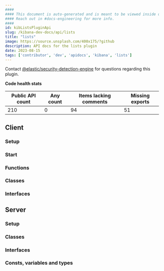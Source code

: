 ```yaml
---
####
#### This document is auto-generated and is meant to be viewed inside our experimental, new docs system.
#### Reach out in #docs-engineering for more info.
####
id: kibListsPluginApi
slug: /kibana-dev-docs/api/lists
title: "lists"
image: https://source.unsplash.com/400x175/?github
description: API docs for the lists plugin
date: 2023-08-15
tags: ['contributor', 'dev', 'apidocs', 'kibana', 'lists']
---
```




Contact [@elastic/security-detection-engine](https://github.com/orgs/elastic/teams/security-detection-engine) for questions regarding this plugin.

**Code health stats**

| Public API count  | Any count | Items lacking comments | Missing exports |
|-------------------|-----------|------------------------|-----------------|
| 210 | 0 | 94 | 51 |

## Client

### Setup
<DocDefinitionList data={[listsObj.client.setup]}/>

### Start
<DocDefinitionList data={[listsObj.client.start]}/>

### Functions
<DocDefinitionList data={listsObj.client.functions}/>

### Classes
<DocDefinitionList data={listsObj.client.classes}/>

### Interfaces
<DocDefinitionList data={listsObj.client.interfaces}/>

## Server

### Setup
<DocDefinitionList data={[listsObj.server.setup]}/>

### Classes
<DocDefinitionList data={listsObj.server.classes}/>

### Interfaces
<DocDefinitionList data={listsObj.server.interfaces}/>

### Consts, variables and types
<DocDefinitionList data={listsObj.server.misc}/>

